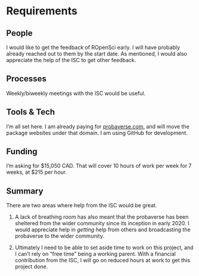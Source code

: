 # Requirements
<!-- 
An idea of what is required to make the project actually happen
-->

## People
<!--
Who needs to be involved, what's the proposed structure, what will it take to get their involvement?
-->

I would like to get the feedback of ROpenSci early. I will have probably already reached out to them by the start date. As mentioned, I would also appreciate the help of the ISC to get other feedback.

## Processes
<!-- 
What processes need to be put in place e.g. codes of conduct, regular ISC meetings, handover to the community at large?
-->

Weekly/biweekly meetings with the ISC would be useful. 

## Tools & Tech
<!--
What is going to be needed to deliver this project? 

Will cloud computing be used - if yes are there are necessary components that will be deciding factors between providers?

Are there tools or tech that don't exist that will be produced to facilitate the project?
-->

I'm all set here. I am already paying for [probaverse.com](https://probaverse.com), and will move the package websites under that domain. I am using GitHub for development.

## Funding
<!-- 
[TO DO] THE GUIDANCE IS PRETTY UNCLEAR, ESP IN LIGHT OF GABOR'S PROPOSAL VS AWARD SIZE

-->

I'm asking for \$15,050 CAD. That will cover 10 hours of work per week for 7 weeks, at \$215 per hour.


## Summary
<!--
A summary of the requirements that contextualises the costs
-->

There are two areas where help from the ISC would be great.

1. A lack of breathing room has also meant that the probaverse has been sheltered from the wider community since its inception in early 2020. I would appreciate help in _getting_ help from others and broadcasting the probaverse to the wider community.

2. Ultimately I need to be able to set aside time to work on this project, and I can't rely on "free time" being a working parent. With a financial contribution from the ISC, I will go on reduced hours at work to get this project done.
